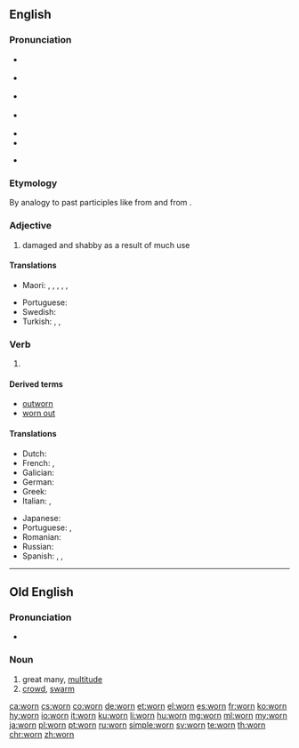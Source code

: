 ==English==

===Pronunciation===
* {{a|GenAm}} {{IPA|/wɔɹn/|lang=en}}
* {{a|RP}} {{IPA|/wɔːn/|lang=en}}
* {{a|rhotic|horse-hoarse}} {{IPA|/wo(ː)ɹn/|lang=en}}
* {{a|nonrhotic|horse-hoarse}} {{IPA|/woən/|lang=en}}
* {{audio|en-us-worn.ogg|Audio (US)|lang=en}}
* {{rhymes|ɔː(ɹ)n|lang=en}}
* {{homophones|warn|lang=en}} {{qualifier|accents with the horse-hoarse merger}}

===Etymology===
By analogy to past participles like {{m|en|torn}} from {{m|en|tear}} and {{m|en|sworn}} from {{m|en|swear}}.

===Adjective===
{{en-adj}}

# damaged and shabby as a result of much use

====Translations====
{{trans-top|damaged and shabby from too much use}}
* Maori: {{t|mi|nguture}}, {{t|mi|ruha}}, {{t|mi|ruwha}}, {{t|mi|tāwekoweko}}, {{t|mi|waikauere}}, {{t|mi|pūnguru}}
{{trans-mid}}
* Portuguese: {{t|pt|gastado|m}}
* Swedish: {{t+|sv|sliten}}
* Turkish: {{t+|tr|aşınmış}}, {{t|tr|yıpranmış}}, {{t+|tr|yalama}}
{{trans-bottom}}

===Verb===
{{head|en|past participle}}

# {{past participle of|wear|lang=en|nocat=1}}

====Derived terms====
* [[outworn]]
* [[worn out]]

====Translations====
{{trans-top|past participle of wear}}
* Dutch: {{t+|nl|gedragen}}
* French: {{t+|fr|porté}}, {{t+|fr|usé}}
* Galician: {{t|gl|usado}}
* German: {{t+|de|getragen}}
* Greek: {{t|el|φοριούνται}}
* Italian: {{t+|it|usato}}, {{t+|it|indossato}}
{{trans-mid}}
* Japanese: {{t|ja|摩耗|tr=sıfat|sc=Jpan}}
* Portuguese: {{t+|pt|usado}}, {{t+|pt|vestido}}
* Romanian: {{t+|ro|purtat|m|n}}
* Russian: {{t+|ru|изно́шенный}}
* Spanish: {{t+|es|usado}}, {{t+|es|puesto}}, {{t+|es|portado}}
{{trans-bottom}}

----

==Old English==

===Pronunciation===
* {{IPA|/worn/|lang=ang}}

===Noun===
{{ang-noun|m}}

# great many, [[multitude]]
# [[crowd]], [[swarm]]

[[ca:worn]]
[[cs:worn]]
[[co:worn]]
[[de:worn]]
[[et:worn]]
[[el:worn]]
[[es:worn]]
[[fr:worn]]
[[ko:worn]]
[[hy:worn]]
[[io:worn]]
[[it:worn]]
[[ku:worn]]
[[li:worn]]
[[hu:worn]]
[[mg:worn]]
[[ml:worn]]
[[my:worn]]
[[ja:worn]]
[[pl:worn]]
[[pt:worn]]
[[ru:worn]]
[[simple:worn]]
[[sv:worn]]
[[te:worn]]
[[th:worn]]
[[chr:worn]]
[[zh:worn]]